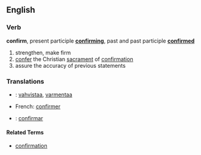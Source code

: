 ==English==
===Verb===
'''confirm''', present participle '''[[confirming]]''', past and past participle '''[[confirmed]]'''

# strengthen, make firm
# [[confer]] the Christian [[sacrament]] of [[confirmation]]
# assure the accuracy of previous statements

===Translations===
*{{fi}}: [[vahvistaa]], [[varmentaa]]
*French: [[confirmer]]
*{{es}}: [[confirmar]]

====Related Terms====
*[[confirmation]]